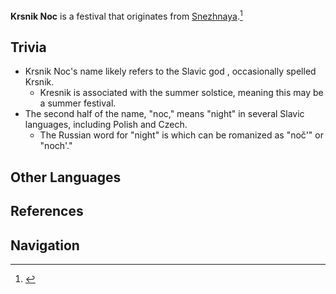 {{Terminology Infobox
|type         = Festivals
|type2        = Snezhnaya Culture
}}
'''Krsnik Noc''' is a festival that originates from [[Snezhnaya]].<ref>{{Ref/NPC|Ivanovich|condition=during Lantern Rite}}</ref>

==Trivia==
* Krsnik Noc's name likely refers to the Slavic god {{w|Kresnik (deity)|Kresnik}}, occasionally spelled Krsnik.
** Kresnik is associated with the summer solstice, meaning this may be a summer festival.
* The second half of the name, "noc," means "night" in several Slavic languages, including Polish and Czech.
** The Russian word for "night" is {{Lang|mini=1|ru="ночь"}} which can be romanized as "noč'" or "noch'."

==Other Languages==
{{Other Languages
|en      = Krsnik Noc
|zhs     = 冰炉节
|zhs_rm  = Bīnglú-jié
|zht     = 冰爐節
|zht_rm  = Bīnglú-jié
|zh_tl   = Ice Hearth Festival
|ja      = 氷炉祭
|ja_rm   = Hyourosai{{Assumed}}
|ja_tl   = Ice Hearth Festival
|ko      = 크레스니크의 밤
|ko_rm   = Keureseunikeu-ui Bam
|ko_tl   = Kresnik Night
|es      = Festival de la Noche de Krsnik
|es_tl   = Festival of the Night of Krsnik
|fr      = Festival du fourneau glacé
|fr_tl   = Festival of the Icy Furnace
|ru      = Праздник ледяного очага
|ru_tl   = Ice Hearth Festival
|th      = Krsnik Noc
|vi      = Krsnik Noc
|de      = Krsnik Noc
|id      = Krsnik Noc
|pt      = <!--冰炉节???-->
}}

==References==
{{Reflist}}

==Navigation==
{{Lore Navbox}}